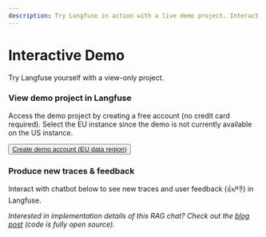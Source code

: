 ```yaml
---
description: Try Langfuse in action with a live demo project. Interact with the chatbot to see new traces and user feedback (👍/👎) in Langfuse.
---
```


# Interactive Demo


Try Langfuse yourself with a view-only project.

<Steps>

### View demo project in Langfuse

Access the demo project by creating a free account (no credit card required). Select the EU instance since the demo is not currently available on the US instance.

<Button asChild className="mt-3" variant="cta">
  <a
    href="https://cloud.langfuse.com/auth/sign-up"
    target="_blank"
    rel="noopener"
  >
    Create demo account (EU data region)
  </a>
</Button>

### Produce new traces & feedback

Interact with chatbot below to see new traces and user feedback (👍/👎) in Langfuse.


<div className="p-2 rounded mt-8 bg-gradient-to-tr from-green-300 via-blue-500 to-purple-600">
  <Chat className="h-[40rem] my-0 bg-background/90" />
</div>

_Interested in implementation details of this RAG chat? Check out the [blog post](/blog/qa-chatbot-for-langfuse-docs) (code is fully open source)._

</Steps>
